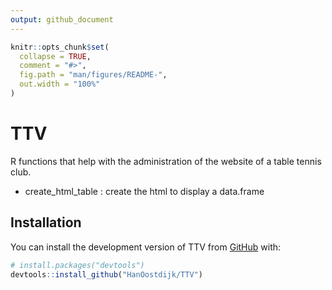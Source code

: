 ```yaml
---
output: github_document
---
```


<!-- README.md is generated from README.Rmd. Please edit that file -->

```r
knitr::opts_chunk$set(
  collapse = TRUE,
  comment = "#>",
  fig.path = "man/figures/README-",
  out.width = "100%"
)
```

# TTV

<!-- badges: start -->
<!-- badges: end -->

R functions that help with the administration of the website of a table tennis club.

- create_html_table : create the html to display a data.frame

## Installation

You can install the development version of TTV from [GitHub](https://github.com/) with:

``` r
# install.packages("devtools")
devtools::install_github("HanOostdijk/TTV")
```
